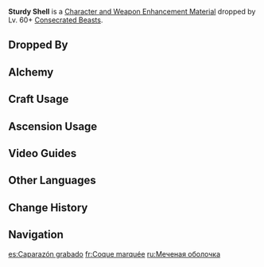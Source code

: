 {{Item Infobox
|id          = 112076
|image       = Item Marked Shell.png
|type        = Character and Weapon Enhancement Materials
|group       = Consecrated Beast Shells
|group2      = Elite Enemy Drops
|invCategory = Character Development Items
|quality     = 4
|description = The marked shell of a [[Consecrated Beast]] inscribed with ancient script.<br />On the pallid contours of the shell, the regrets of a time long past have been inlaid. One day, the bones of the beast will scatter like dust in the wind, and then, finally, may the exalted deceased greet their final rest…
|source1     = Dropped by Lv. 60+ [[Consecrated Beasts]]
|source2     = [[Alchemy]]
}}
'''Sturdy Shell''' is a [[Character and Weapon Enhancement Material]] dropped by Lv. 60+ [[Consecrated Beasts]].

==Dropped By==
{{Dropped By|level=60}}

==Alchemy==
{{Recipe
|type = Crafting
|Sturdy Shell = 3
|Mora = 125
|sort = Sturdy Shell;Mora
}}

==Craft Usage==
{{Craft Usage}}

==Ascension Usage==
{{Ascension Usage}}

==Video Guides==
{{EVT
|video1   = https://youtu.be/AkkjQ_G5fag
|caption1 = All Consecrated Beast locations in Genshin Impact
}}

==Other Languages==
{{Other Languages
|en      = Marked Shell
|zhs     = 锲纹的横脊
|zhs_rm  = Qièwén de Héngjǐ
|zht     = 鍥紋的橫脊
|zht_rm  = Qièwén de Héngjǐ
|zh_tl   = 
|ja      = 刻紋の背骨
|ja_rm   = Kokumon no Sebone{{Assumed}}
|ja_tl   = Engraved Spine
|ko      = 문양이 새겨진 갑골
|ko_tl   = Marked Shell-and-Bone
|es      = Caparazón grabado
|es_tl   = Engraved Carapace
|fr      = Coque marquée
|fr_tl   = Marked Shell
|ru      = Меченая оболочка
|ru_tl   = Marked Shell
|th      = Marked Shell
|vi      = Xương Khắc Ấn
|vi_tl   = 
|de      = Rückgrat mit gemeißeltem Muster
|de_tl   = Spine with Chiseled Pattern
|id      = Marked Shell
|pt      = Casco Marcado
|pt_tl   = Marked Shell
|tr      = İşaretli Kabuk
|tr_tl   = 
|it      = Ossa marchiate
|it_tl   = Marked Bones
}}

==Change History==
{{Change History|3.4}}

==Navigation==
{{Development Item Navbox|Character and Weapon Enhancement Materials}}

[[es:Caparazón grabado]]
[[fr:Coque marquée]]
[[ru:Меченая оболочка]]